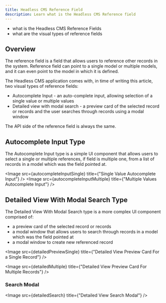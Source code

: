 ```yaml
---
title: Headless CMS Reference Field
description: Learn what is the Headless CMS Reference field
---
```




<Alert type="success" title="What you'll learn">

- what is the Headless CMS Reference Fields
- what are the visual types of reference fields

</Alert>

## Overview

The reference field is a field that allows users to reference other records in the system.
Reference field can point to a single model or multiple models, and it can even point to the model in which it is defined.

The Headless CMS application comes with, in time of writing this article, two visual types of reference fields:
* Autocomplete Input - an auto-complete input, allowing selection of a single value or multiple values
* Detailed view with modal search - a preview card of the selected record or records and the user searches through records using a modal window

The API side of the reference field is always the same.

## Autocomplete Input Type

The Autocomplete Input type is a simple UI component that allows users to select a single or multiple references, if field is multiple one, from a list of records in a model which was the field pointed at.  

<Image src={autocompleteInputSingle} title={"Single Value Autocomplete Input"} />
<Image src={autocompleteInputMultiple} title={"Multiple Values Autocomplete Input"} />

## Detailed View With Modal Search Type

The Detailed View With Modal Search type is a more complex UI component comprised of:
* a preview card of the selected record or records
* a modal window that allows users to search through records in a model which was the field pointed at
* a modal window to create new referenced record

<Image src={detailedPreviewSingle} title={"Detailed View Preview Card For a Single Record"} />

<Image src={detailedMultiple} title={"Detailed View Preview Card For Multiple Records"} />
### Search Modal



<Image src={detailedSearch} title={"Detailed View Search Modal"} />
